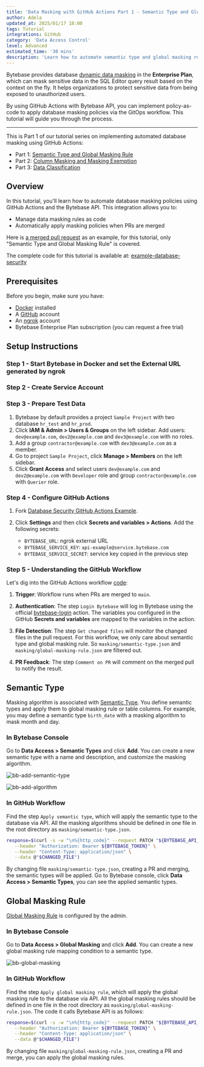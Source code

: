 ```yaml
---
title: 'Data Masking with GitHub Actions Part 1 - Semantic Type and Global Masking Rule'
author: Adela
updated_at: 2025/01/17 18:00
tags: Tutorial
integrations: GitHub
category: 'Data Access Control'
level: Advanced
estimated_time: '30 mins'
description: 'Learn how to automate semantic type and global masking rule using GitHub Actions and Bytebase API'
---
```



<ApiPreface />

Bytebase provides database [dynamic data masking](/security/data-masking/overview/) in the **Enterprise Plan**, which can mask sensitive data in the SQL Editor query result based on the context on the fly. It helps organizations to protect sensitive data from being exposed to unauthorized users.

By using GitHub Actions with Bytebase API, you can implement policy-as-code to apply database masking policies via the GitOps workflow. This tutorial will guide you through the process.

---

This is Part 1 of our tutorial series on implementing automated database masking using GitHub Actions:

- Part 1: [Semantic Type and Global Masking Rule](/tutorials/github-action-data-masking-part1)
- Part 2: [Column Masking and Masking Exemption](/tutorials/github-action-data-masking-part2)
- Part 3: [Data Classification](/tutorials/github-action-data-masking-part3)

## Overview

In this tutorial, you'll learn how to automate database masking policies using GitHub Actions and the Bytebase API. This integration allows you to:

- Manage data masking rules as code
- Automatically apply masking policies when PRs are merged

Here is [a merged pull request](https://github.com/bytebase/example-database-security/pull/81) as an example, for this tutorial, only "Semantic Type and Global Masking Rule" is covered.

The complete code for this tutorial is available at: [example-database-security](https://github.com/bytebase/example-database-security)

## Prerequisites

Before you begin, make sure you have:

- [Docker](https://www.docker.com/) installed
- A [GitHub](https://github.com/) account
- An [ngrok](http://ngrok.com/) account
- Bytebase Enterprise Plan subscription (you can request a free trial)

## Setup Instructions

### Step 1 - Start Bytebase in Docker and set the External URL generated by ngrok

<VCSWithNgrok />

### Step 2 - Create Service Account

<CreateServiceAccount />

### Step 3 - Prepare Test Data

1. Bytebase by default provides a project `Sample Project` with two database `hr_test` and `hr_prod`.
1. Click **IAM & Admin > Users & Groups** on the left sidebar. Add users: `dev@example.com`, `dev2@example.com` and `dev3@example.com` with no roles.
1. Add a group `contractor@example.com` with `dev3@example.com` as a member.
1. Go to project `Sample Project`, click **Manage > Members** on the left sidebar.
1. Click **Grant Access** and select users `dev@example.com` and `dev2@example.com` with `Developer` role and group `contractor@example.com` with `Querier` role.

### Step 4 - Configure GitHub Actions

1. Fork [Database Security GitHub Actions Example](https://github.com/bytebase/example-database-security).

1. Click **Settings** and then click **Secrets and variables > Actions**. Add the following secrets:

   - `BYTEBASE_URL`: ngrok external URL
   - `BYTEBASE_SERVICE_KEY`: `api-example@service.bytebase.com`
   - `BYTEBASE_SERVICE_SECRET`: service key copied in the previous step

### Step 5 - Understanding the GitHub Workflow

Let's dig into the GitHub Actions workflow [code](https://github.com/bytebase/example-database-security/blob/main/.github/workflows/1-bb-masking-semantic-type-global.yml):

1. **Trigger**: Workflow runs when PRs are merged to `main`.

1. **Authentication**: The step `Login Bytebase` will log in Bytebase using the official [bytebase-login](https://github.com/marketplace/actions/bytebase-login) action. The variables you configured in the GitHub **Secrets and variables** are mapped to the variables in the action.

1. **File Detection**: The step `Get changed files` will monitor the changed files in the pull request. For this workflow, we only care about semantic type and global masking rule. So `masking/semantic-type.json` and `masking/global-masking-rule.json` are filtered out.

1. **PR Feedback**: The step `Comment on PR` will comment on the merged pull to notify the result.

## Semantic Type

Masking algorithm is associated with [Semantic Type](/security/data-masking/semantic-types/). You define semantic types and apply them to global masking rule or table columns. For example, you may define a semantic type `birth_date` with a masking algorithm to mask month and day.

### In Bytebase Console

Go to **Data Access > Semantic Types** and click **Add**. You can create a new semantic type with a name and description, and customize the masking algorithm.

![bb-add-semantic-type](/content/docs/tutorials/github-action-data-masking-part1/bb-add-semantic-type.webp)

![bb-add-algorithm](/content/docs/tutorials/github-action-data-masking-part1/bb-add-algorithm.webp)

### In GitHub Workflow

Find the step `Apply semantic type`, which will apply the semantic type to the database via API. All the masking algorithms should be defined in one file in the root directory as `masking/semantic-type.json`.

```bash
response=$(curl -s -w "\n%{http_code}" --request PATCH "${BYTEBASE_API_URL}/settings/bb.workspace.semantic-types?allow_missing=true" \
   --header "Authorization: Bearer ${BYTEBASE_TOKEN}" \
   --header "Content-Type: application/json" \
   --data @"$CHANGED_FILE")
```

By changing file `masking/semantic-type.json`, creating a PR and merging, the semantic types will be applied. Go to Bytebase console, click **Data Access > Semantic Types**, you can see the applied semantic types.

## Global Masking Rule

[Global Masking Rule](/security/data-masking/global-masking-rule/) is configured by the admin.

### In Bytebase Console

Go to **Data Access > Global Masking** and click **Add**. You can create a new global masking rule mapping condition to a semantic type.

![bb-global-masking](/content/docs/tutorials/github-action-data-masking-part1/bb-global-masking.webp)

### In GitHub Workflow

Find the step `Apply global masking rule`, which will apply the global masking rule to the database via API. All the global masking rules should be defined in one file in the root directory as `masking/global-masking-rule.json`. The code it calls Bytebase API is as follows:

```bash
response=$(curl -s -w "\n%{http_code}" --request PATCH "${BYTEBASE_API_URL}/policies/masking_rule?allow_missing=true&update_mask=payload" \
   --header "Authorization: Bearer ${BYTEBASE_TOKEN}" \
   --header "Content-Type: application/json" \
   --data @"$CHANGED_FILE")
```

By changing file `masking/global-masking-rule.json`, creating a PR and merge, you can apply the global masking rules.

<Card title="Next Step: Column Masking and Masking Exemption" icon="book" href="/tutorials/github-action-data-masking-part2" horizontal />
